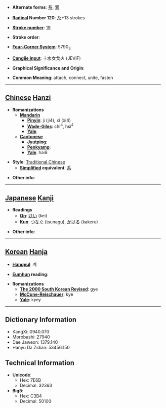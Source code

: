 * '''Alternate forms''': [[系]], [[繋]]

* '''[[Wiktionary:Chinese radical index| Radical]] Number 120''': [[Wiktionary:Chinese radical index 糸|糸]]+13 strokes

* '''[[Wiktionary:Chinese total strokes index|Stroke number]]''': [[Wiktionary:Chinese total strokes index 19|19]]

* '''Stroke order''': 

* '''[[Wiktionary:Chinese four corner index|Four-Corner System]]''': 5790<sub>3</sub>

* '''[[Wiktionary:Chinese Cangjie index|Cangjie input]]''': 十水女戈火 (JEVIF)

* '''Graphical Significance and Origin''': 

* '''Common Meaning''': attach, connect, unite, fasten

----

== [[Chinese]] [[Hanzi]] ==

* '''Romanizations'''
** '''[[Mandarin]]'''
*** '''[[Pinyin]]''': jì (ji4), xì (xi4)
*** '''[[Wade-Giles]]''': chi<sup>4</sup>, hsi<sup>4</sup>
*** '''[[Yale]]''': 
** '''[[Cantonese]]'''
*** '''[[Jyutping]]''':
*** '''[[Penkyamp]]''': 
*** '''[[Yale]]''': hai6

* '''Style''': [[Traditional Chinese]] 
** '''[[Simplified Chinese|Simplified]] equivalent''': [[系]]

* '''Other info''': 

----

== [[Japanese]] [[Kanji]] ==

* '''Readings'''
** '''[[On]]''': [[けい]] (kei)
** '''[[Kun]]''': [[つなぐ]] (tsunagu), [[かける]] (kakeru)

* '''Other info''':  

----

== [[Korean]] [[Hanja]] ==

* '''[[Hangeul]]''': 계

* '''[[Eumhun]] reading''': 

* '''Romanizations'''
** '''[[The 2000 South Korean Revised Romanization|The 2000 South Korean Revised]]''': gye
** '''[[McCune-Reischauer]]''': kye
** '''[[Yale]]''': kyey

----

== Dictionary Information ==

* KangXi: 0940.070
* Morobashi: 27940
* Dae Jaweon: 1379.140
* Hanyu Da Zidian: 53456.150

== Technical Information ==

* '''Unicode''':
** Hex: 7E6B
** Decimal: 32363
* '''Big5''':
** Hex: C3B4
** Decimal: 50100